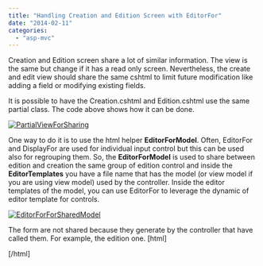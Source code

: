 ```yaml
---
title: "Handling Creation and Edition Screen with EditorFor"
date: "2014-02-11"
categories: 
  - "asp-mvc"
---
```


Creation and Edition screen share a lot of similar information. The view is the same but change if it has a read only screen. Nevertheless, the create and edit view should share the same cshtml to limit future modification like adding a field or modifying existing fields.

It is possible to have the Creation.cshtml and Edition.cshtml use the same partial class. The code above shows how it can be done.

[![PartialViewForSharing](http://patrickdesjardins.com/blog/wp-content/uploads/2014/01/PartialViewForSharing-400x205.png)](http://patrickdesjardins.com/blog/handling-creation-and-edition-screen-with-editorfor/partialviewforsharing)

One way to do it is to use the html helper **EditorForModel**. Often, EditorFor and DisplayFor are used for individual input control but this can be used also for regrouping them. So, the **EditorForModel** is used to share between edition and creation the same group of edition control and inside the **EditorTemplates** you have a file name that has the model (or view model if you are using view model) used by the controller. Inside the editor templates of the model, you can use EditorFor to leverage the dynamic of editor template for controls.

[![EditorForForSharedModel](http://patrickdesjardins.com/blog/wp-content/uploads/2014/01/EditorForForSharedModel-400x194.png)](http://patrickdesjardins.com/blog/handling-creation-and-edition-screen-with-editorfor/editorforforsharedmodel)

The form are not shared because they generate by the controller that have called them. For example, the edition one. \[html\] <form action="/House/Edit/1" method="post"> \[/html\]

